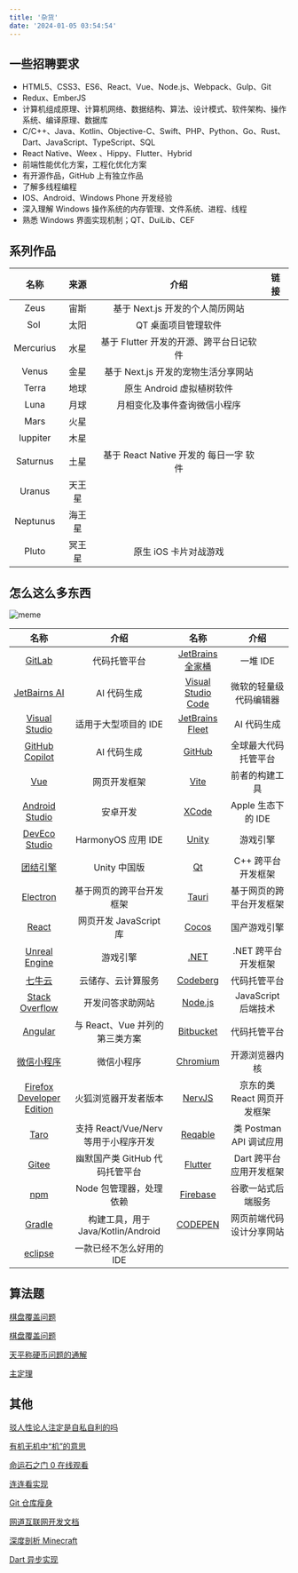 ```yaml
---
title: '杂货'
date: '2024-01-05 03:54:54'
---
```


## 一些招聘要求

- HTML5、CSS3、ES6、React、Vue、Node.js、Webpack、Gulp、Git
- Redux、EmberJS
- 计算机组成原理、计算机网络、数据结构、算法、设计模式、软件架构、操作系统、编译原理、数据库
- C/C++、Java、Kotlin、Objective-C、Swift、PHP、Python、Go、Rust、Dart、JavaScript、TypeScript、SQL
- React Native、Weex 、Hippy、Flutter、Hybrid
- 前端性能优化方案，工程化优化方案
- 有开源作品，GitHub 上有独立作品
- 了解多线程编程
- IOS、Android、Windows Phone 开发经验
- 深入理解 Windows 操作系统的内存管理、文件系统、进程、线程
- 熟悉 Windows 界面实现机制；QT、DuiLib、CEF

## 系列作品

|   名称    |  来源  |                  介绍                   | 链接 |
| :-------: | :----: | :-------------------------------------: | :--: |
|   Zeus    |  宙斯  |     基于 Next.js 开发的个人简历网站     |      |
|   Sol     |  太阳  |           QT 桌面项目管理软件           |      |
| Mercurius |  水星  | 基于 Flutter 开发的开源、跨平台日记软件 |      |
|   Venus   |  金星  |   基于 Next.js 开发的宠物生活分享网站   |      |
|   Terra   |  地球  |        原生 Android 虚拟植树软件        |      |
|   Luna    |  月球  |      月相变化及事件查询微信小程序       |      |
|   Mars    |  火星  |                                         |      |
| Iuppiter  |  木星  |                                         |      |
| Saturnus  |  土星  | 基于 React Native 开发的 每日一字 软件  |      |
|  Uranus   | 天王星 |                                         |      |
| Neptunus  | 海王星 |                                         |      |
|   Pluto   | 冥王星 |          原生 iOS 卡片对战游戏          |      |

## 怎么这么多东西

![meme](/post/meme.jpg)

|            名称             |                 介绍                 |         名称         |            介绍             |
| :-------------------------: | :----------------------------------: | :------------------: | :-------------------------: |
|          [GitLab]           |             代码托管平台             |  [JetBrains 全家桶]  |          一堆 IDE           |
|       [JetBairns AI]        |             AI 代码生成              | [Visual Studio Code] |   微软的轻量级代码编辑器    |
|       [Visual Studio]       |         适用于大型项目的 IDE         |  [JetBrains Fleet]   |         AI 代码生成         |
|      [GitHub Copilot]       |             AI 代码生成              |       [GitHub]       |    全球最大代码托管平台     |
|            [Vue]            |             网页开发框架             |        [Vite]        |       前者的构建工具        |
|      [Android Studio]       |               安卓开发               |       [XCode]        |     Apple 生态下的 IDE      |
|       [DevEco Studio]       |          HarmonyOS 应用 IDE          |       [Unity]        |          游戏引擎           |
|         [团结引擎]          |             Unity 中国版             |         [Qt]         |     C++ 跨平台开发框架      |
|         [Electron]          |       基于网页的跨平台开发框架       |       [Tauri]        |  基于网页的跨平台开发框架   |
|           [React]           |        网页开发 JavaScript 库        |       [Cocos]        |        国产游戏引擎         |
|       [Unreal Engine]       |               游戏引擎               |        [.NET]        |     .NET 跨平台开发框架     |
|          [七牛云]           |          云储存、云计算服务          |      [Codeberg]      |        代码托管平台         |
|      [Stack Overflow]       |           开发问答求助网站           |      [Node.js]       |     JavaScript 后端技术     |
|          [Angular]          |    与 React、Vue 并列的第三类方案    |     [Bitbucket]      |        代码托管平台         |
|        [微信小程序]         |              微信小程序              |      [Chromium]      |       开源浏览器内核        |
| [Firefox Developer Edition] |         火狐浏览器开发者版本         |       [NervJS]       | 京东的类 React 网页开发框架 |
|           [Taro]            | 支持 React/Vue/Nerv 等用于小程序开发 |      [Reqable]       |   类 Postman API 调试应用   |
|           [Gitee]           |    幽默国产类 GitHub 代码托管平台    |      [Flutter]       |   Dart 跨平台应用开发框架   |
|            [npm]            |       Node 包管理器，处理依赖        |      [Firebase]      |     谷歌一站式后端服务      |
|          [Gradle]           |  构建工具，用于 Java/Kotlin/Android  |      [CODEPEN]       |  网页前端代码设计分享网站   |
|          [eclipse]          |       一款已经不怎么好用的 IDE       |                      |                             |

[GitLab]: https://about.gitlab.com/
[JetBrains 全家桶]: https://www.jetbrains.com/ides/
[JetBairns AI]: https://www.jetbrains.com/ai/
[Visual Studio Code]: https://code.visualstudio.com/
[Visual Studio]: https://visualstudio.microsoft.com/
[JetBrains Fleet]: https://www.jetbrains.com/fleet/
[GitHub Copilot]: https://github.com/features/copilot/
[GitHub]: https://github.com/
[Vue]: https://vuejs.org/
[Vite]: https://vitejs.dev/
[Android Studio]: https://developer.android.com/studio
[XCode]: https://developer.apple.com/xcode/
[DevEco Studio]: https://developer.huawei.com/consumer/cn/deveco-studio/
[Unity]: https://unity.com/
[团结引擎]: https://unity.cn/tuanjie/tuanjieyinqing
[Qt]: https://www.qt.io/
[Electron]: https://www.electronjs.org/
[Tauri]: https://tauri.app/
[React]: https://react.dev/
[Cocos]: https://www.cocos.com/
[Unreal Engine]: https://www.unrealengine.com/
[.NET]: https://dotnet.microsoft.com/
[七牛云]: https://www.qiniu.com/
[Codeberg]: https://codeberg.org/
[Stack Overflow]: https://stackoverflow.com/
[Node.js]: https://nodejs.org/
[Angular]: https://angular.io/
[Bitbucket]: https://bitbucket.org/
[微信小程序]: https://developers.weixin.qq.com/miniprogram/dev/framework/
[Chromium]: https://www.chromium.org/
[Firefox Developer Edition]: https://www.mozilla.org/en-US/firefox/developer/
[NervJS]: https://github.com/NervJS
[Taro]: https://taro-ui.jd.com/
[Reqable]: https://reqable.com/
[Gitee]: https://gitee.com/
[Flutter]: https://flutter.dev/
[npm]: https://www.npmjs.com/
[Firebase]: https://firebase.google.com/
[Gradle]: https://gradle.org/
[CODEPEN]: https://codepen.io/
[eclipse]: https://www.eclipse.org/

## 算法题

[棋盘覆盖问题](https://blog.csdn.net/q547550831/article/details/51541527)

[棋盘覆盖问题](https://blog.csdn.net/SongXJ_01/article/details/112439322)

[天平称硬币问题的通解](https://sighsmile.github.io/2017-08-02-weighing-puzzle)

[主定理](https://zhuanlan.zhihu.com/p/100531135)

## 其他

[驳人性论人注定是自私自利的吗](http://telegra.ph/驳人性论人注定是自私自利的吗-09-24-2)

[有机无机中“机”的意思](https://www.zhihu.com/question/342054227/answer/945310389)

[命运石之门 0 在线观看](https://www.yhmgo.com/vp/18194-3-0.html)

[连连看实现](https://www.jianshu.com/p/c1490cc49670)

[Git 仓库瘦身](https://ost.51cto.com/posts/24232)

[网道互联网开发文档](https://wangdoc.com)

[深度剖析 Minecraft](https://blog.fallenbreath.me/zh-CN/2019/deeply-dissecting-minecraft_1)

[Dart 异步实现](https://juejin.cn/post/7161215037078503454)
